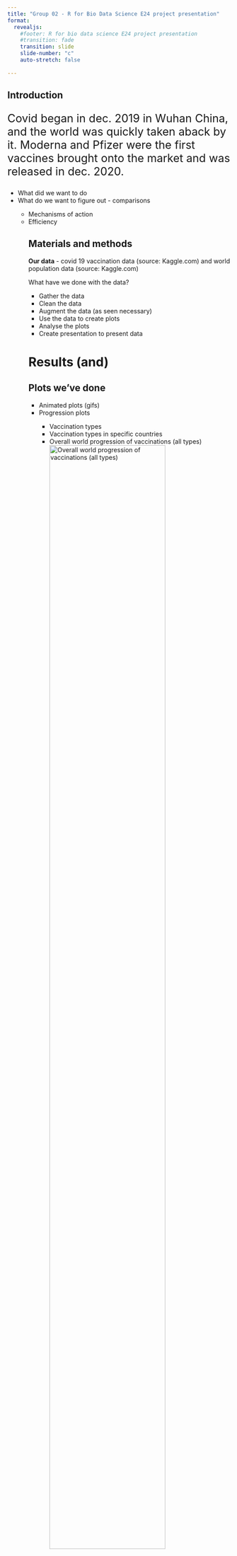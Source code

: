 ```yaml
---
title: "Group 02 - R for Bio Data Science E24 project presentation"
format: 
  revealjs: 
    #footer: R for bio data science E24 project presentation
    #transition: fade
    transition: slide
    slide-number: "c"
    auto-stretch: false
    
---
```


## Introduction
::: {style="font-size: 25px; line-height: 1.2;"}
Covid began in dec. 2019 in Wuhan China, and the world was quickly taken aback by it. Moderna and Pfizer were the first vaccines brought onto the market and was released in dec. 2020. 
:::

<ul>
  <li class="fragment">What did we want to do</li>
  <li class="fragment">What do we want to figure out - comparisons</li>
   <ul>
      <li class="fragment">Mechanisms of action</li>
      <li class="fragment">Efficiency</li>
   <ul>
</ul>


## Materials and methods

**Our data** - covid 19 vaccination data (source: Kaggle.com) and world population data (source: Kaggle.com)

What have we done with the data? 

<ul>
  <li class="fragment zoom-in">Gather the data</li>
  <li class="fragment zoom-in">Clean the data</li>
  <li class="fragment zoom-in">Augment the data (as seen necessary)</li>
  <li class="fragment zoom-in">Use the data to create plots</li>
  <li class="fragment zoom-in">Analyse the plots</li>
  <li class="fragment zoom-in">Create presentation to present data</li>
</ul>



# Results (and)

##
<section>
  <h2>Plots we've done</h2>
  <ul>
    <li class="fragment">Animated plots (gifs) </li>
    <li class="fragment">Progression plots</li>
      <ul>
        <li class="fragment">Vaccination types</li>
        <li class="fragment">Vaccination types in specific countries</li>
        <li class="fragment">Overall world progression of vaccinations (all types)</li>
        <img src="../result/vaccine_progression.png" class="fragment" style="width: 80%; margin: auto;" alt="Overall world progression of vaccinations (all types)">
      </ul>
  </ul>
</section>

tekst tekst 
[Overall world progression of vaccinations](../result/vaccine_progression.png){width=80%}

 
## Discussion
##
<h2 style="font-size: 50px; line-height: 0.9;">Problems we've had throughout the project and what we did to fix it</h2>


::: {style="font-size: 25px; line-height: 1.2; max-width: 800px; margin: auto;"}
| Problem                                     | What did we do             |
|----------------------|-----------------|
| Hard to find data non-tidy data | Continue looking and searching the internet |
| Plots being too ambitious                  | Simplifying the plots without loosing the meaning of the plots |
| Internal communication and workload        | Switching comunication media from Microsoft teams to Messenger. As well as trying to delegate some of the plots and data analysis |
| **General Git/GitHub problems:**<br>- Branches being ahead of main <br>- data errors within git  | Asking friends, looking through slack messages, asking StackOverflow, or asking ChatGPT  |
|                                            |                 |
:::




## Conclusion

